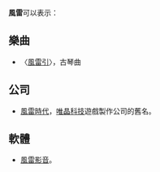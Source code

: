'''風雷'''可以表示：

==樂曲==
* 〈[[風雷引|風雷引]]〉，古琴曲

==公司==
* [[風雷時代|風雷時代]]，[[唯晶科技|唯晶科技]]遊戲製作公司的舊名。

==軟體==
*[[風雷影音|風雷影音]]。

{{disambig|cat=二字消歧義}}